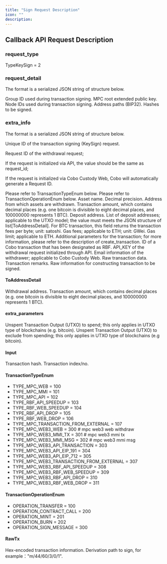 ```yaml
---
title: "Sign Request Description"
icon: ""
description:
---
```



## Callback API Request Description

### request_type

TypeKeySign = 2

### request_detail

The format is a serialized JSON string of structure below.

<ParamField body="group_id" type="String" required>Group ID used during transaction signing.</ParamField>
<ParamField body="root_pub_key" type="String" required>MPC root extended public key.</ParamField>
<ParamField body="used_node_ids" type="[]String" required>Node IDs used during transaction signing.</ParamField>
<ParamField body="bip32_path_list" type="[]String" required>Address paths (BIP32).</ParamField>
<ParamField body="msg_hash_list" type="[]String" required>Hashes to be signed.</ParamField>

### extra_info

The format is a serialized JSON string of structure below.

<ParamField body="cobo_id" type="String" required>Unique ID of the transaction signing (KeySign) request.</ParamField>
<ParamField body="api_request_id" type="String" required><p>Request ID of the withdrawal request;</p><p>If the request is initialized via API, the value should be the same as request_id;</p><p>If the request is initialized via Cobo Custody Web, Cobo will automatically generate a Request ID.</p></ParamField>
<ParamField body="transaction_type" type="TransactionTypeEnum" required>Please refer to TransactionTypeEnum below.</ParamField>
<ParamField body="operation" type="TransactionOperationEnum" required>Please refer to TransactionOperationEnum below.</ParamField>
<ParamField body="coin" type="String" required>Asset name.</ParamField>
<ParamField body="decimal" type="Int" required>Decimal precision.</ParamField>
<ParamField body="from_address" type="String" required>Address from which assets are withdrawn.</ParamField>
<ParamField body="amount" type="String" optional>Transaction amount, which contains decimal places (e.g. one bitcoin is divisible to eight decimal places, and 100000000 represents 1 BTC).</ParamField>
<ParamField body="to_address" type="String" required>Deposit address.</ParamField>
<ParamField body="to_address_details" type="Json" optional>List of deposit addresses; applicable to the UTXO model; the value must meets the JSON structure of list[ToAddressDetail].</ParamField>
<ParamField body="fee" type="Int" optional>For BTC transaction, this field returns the transaction fees per byte; unit: satoshi.</ParamField>
<ParamField body="gas_price" type="Int" optional>Gas fees; applicable to ETH; unit: GWei.</ParamField>
<ParamField body="gas_limit" type="Int" optional>Gas limit; applicable to ETH.</ParamField>
<ParamField body="extra_parameters" type="Json" required>Additional parameters for the transaction; for more information, please refer to the description of create_transaction.</ParamField>
<ParamField body="replace_cobo_id" type="String" optional>ID of a Cobo transaction that has been designated as RBF.</ParamField>
<ParamField body="api_key" type="String" optional>API_KEY of the withdrawal request initialized through API.</ParamField>
<ParamField body="spender" type="String" optional>Email information of the withdrawer; applicable to Cobo Custody Web.</ParamField>
<ParamField body="raw_tx" type="List[RawTx]" required>Raw transaction data.</ParamField>
<ParamField body="note" type="String" required>Transaction remarks.</ParamField>
<ParamField body="raw_tx_info" type="Json" required>Raw information for constructing transaction to be signed.</ParamField>

#### ToAddressDetail

<ParamField body="to_address" type="String">Withdrawal address.</ParamField>
<ParamField body="amount" type="String">Transaction amount, which contains decimal places (e.g. one bitcoin is divisible to eight decimal places, and 100000000 represents 1 BTC).</ParamField>

#### extra_parameters

<ParamField body="inputs_to_spend" type="List[Input]">Unspent Transaction Output (UTXO) to spend; this only applies in UTXO type of blockchains (e.g. bitcoin).</ParamField>
<ParamField body="inputs_to_exclude" type="List[Input]">Unspent Transaction Output (UTXO) to exclude from spending; this only applies in UTXO type of blockchains (e.g bitcoin).</ParamField>

#### Input

<ParamField body="tx_hash" type="String">Transaction hash.</ParamField>
<ParamField body="vout_n" type="Int">Transaction index/no.</ParamField>

#### TransactionTypeEnum

- TYPE_MPC_WEB = 100
- TYPE_MPC_MMI = 101
- TYPE_MPC_API = 102
- TYPE_RBF_API_SPEEDUP = 103
- TYPE_RBF_WEB_SPEEDUP = 104
- TYPE_RBF_API_DROP = 105
- TYPE_RBF_WEB_DROP = 106
- TYPE_MPC_TRANSACTION_FROM_EXTERNAL = 107
- TYPE_MPC_WEB3_WEB = 300  # mpc web3 web withdraw
- TYPE_MPC_WEB3_MMI_TX = 301  # mpc web3 mmi tx
- TYPE_MPC_WEB3_MMI_MSG = 302  # mpc web3 mmi msg
- TYPE_MPC_WEB3_API_TRANSACTION = 303
- TYPE_MPC_WEB3_API_EIP_191 = 304
- TYPE_MPC_WEB3_API_EIP_712 = 305
- TYPE_MPC_WEB3_TRANSACTION_FROM_EXTERNAL = 307
- TYPE_MPC_WEB3_RBF_API_SPEEDUP = 308
- TYPE_MPC_WEB3_RBF_WEB_SPEEDUP = 309
- TYPE_MPC_WEB3_RBF_API_DROP = 310
- TYPE_MPC_WEB3_RBF_WEB_DROP = 311

#### TransactionOperationEnum

- OPERATION_TRANSFER = 100
- OPERATION_CONTRACT_CALL = 200
- OPERATION_MINT = 201
- OPERATION_BURN = 202
- OPERATION_SIGN_MESSAGE = 300

#### RawTx

<ParamField body="raw_tx" type="String">Hex-encoded transaction information.</ParamField>
<ParamField body="derivation_path" type="String">Derivation path to sign, for example："m/44/60/3/0/1".</ParamField>
